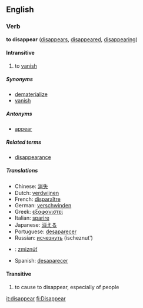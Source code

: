 ==English==
===Verb===
'''to disappear''' ([[disappears]], [[disappeared]], [[disappearing]])

====Intransitive====
# to [[vanish]]<!-- needs better def -->

=====Synonyms=====
*[[dematerialize]]
*[[vanish]]

=====Antonyms=====
*[[appear]]

=====Related terms=====
*[[disappearance]]

=====Translations=====
*Chinese: [[消失]]
*Dutch: [[verdwijnen]]
*French: [[disparaître]]
*German: [[verschwinden]]
*Greek: [[εξαφανιστεί]]
*Italian: [[sparire]]
*Japanese: [[消える]]
*Portuguese: [[desaparecer]]
*Russian: [[исчезнуть]] (ischeznut')
*{{sk}}: [[zmiznúť]]
*Spanish: [[desaparecer]]

====Transitive====
# to cause to disappear, especially of people

[[it:disappear]]
[[fi:Disappear]]